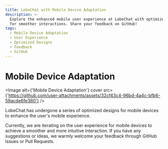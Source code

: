 ```yaml
---
title: LobeChat with Mobile Device Adaptation
description: >-
  Explore the enhanced mobile user experience at LobeChat with optimized designs
  for smoother interactions. Share your feedback on GitHub!
tags:
  - Mobile Device Adaptation
  - User Experience
  - Optimized Designs
  - Feedback
  - GitHub
---
```


# Mobile Device Adaptation

<Image alt={'Mobile Device Adaptation'} cover src={'https://github.com/user-attachments/assets/32cf43c4-96bd-4a4c-bfb6-59acde6fe380'} />

LobeChat has undergone a series of optimized designs for mobile devices to enhance the user's mobile experience.

Currently, we are iterating on the user experience for mobile devices to achieve a smoother and more intuitive interaction. If you have any suggestions or ideas, we warmly welcome your feedback through GitHub Issues or Pull Requests.
